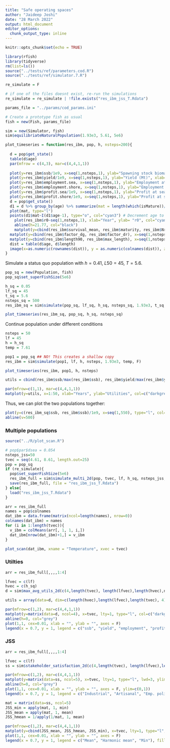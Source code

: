 ```yaml
---
title: "Safe operating spaces"
author: "Jaideep Joshi"
date: "28 March 2022"
output: html_document
editor_options:
  chunk_output_type: inline
---
```


```r
knitr::opts_chunk$set(echo = TRUE)
```

```r
library(rfish)
library(tidyverse)
rm(list=ls())
source("../tests/ref/parameters.cod.R")
source("../tests/ref/simulator.7.R")
```

```r
re_simulate = F

# if one of the files doesnt exist, re-run the simulations
re_simulate = re_simulate | !file.exists("res_ibm_jss_T.Rdata")
```

```r
params_file = "../params/cod_params.ini"
```

```r
# Create a prototype fish as usual
fish = new(Fish, params_file)

sim = new(Simulator, fish)
sim$equilibriateNaturalPopulation(1.93e3, 5.61, 5e6)
```

```r
plot_timeseries = function(res_ibm, pop, h, nsteps=200){
  
  d = pop$get_state()
  table(d$age)
  par(mfrow = c(4,3), mar=c(4,4,1,1))
  
  plot(y=res_ibm$ssb/1e9, x=seq(1,nsteps,1), ylab="Spawning stock biomass (Mt)", xlab="Year", col="cyan3", type="l")
  plot(y=res_ibm$yield/1e9, x=seq(1,nsteps,1), ylab="Yield (Mt)", xlab="Year", col="cyan3", type="l")
  plot(y=res_ibm$employment.sea, x=seq(1,nsteps,1), ylab="Employment at sea (person-years)", xlab="Year", col="cyan3", type="l")
  plot(y=res_ibm$employment.shore, x=seq(1,nsteps,1), ylab="Employment on shore (person-years)", xlab="Year", col="cyan3", type="l")
  plot(y=res_ibm$profit.sea/1e9, x=seq(1,nsteps,1), ylab="Profit at sea (Billions NOK)", xlab="Year", col="cyan3", type="l")
  plot(y=res_ibm$profit.shore/1e9, x=seq(1,nsteps,1), ylab="Profit at shore (Billions NOK)", xlab="Year", col="cyan3", type="l")
  d = pop$get_state()
  d1 = d %>% group_by(age) %>% summarize(mat = length(which(isMature))/length(isMature))
  plot(mat, type="l")
  points(d1$mat~I(d1$age-1), type="o", col="cyan3") # Decrement age to get the right maturation prob (see note above)
    plot(res_ibm$r0~seq(1,nsteps,1), xlab="Year", ylab= "r0", col="cyan3", type="p", ylim=c(0,30))
    abline(h=21.77, col="black")
    matplot(y=cbind(res_ibm$survival_mean, res_ibm$maturity, res_ibm$Nrel), x=seq(1,nsteps,1), xlab="Year", ylab= "p_survival / maturity / Nrel", col=c("cyan3", "magenta3", "yellow3"), type="l", lty=1)
  matplot(y=cbind(res_ibm$factor_dg, res_ibm$factor_dr), x=seq(1,nsteps,1), xlab="Year", ylab= "dl_ratio, r_ratio", col=c("cyan3", "magenta3"), type="l", lty=1)
  matplot(y=cbind(res_ibm$length90, res_ibm$max_length), x=seq(1,nsteps,1), xlab="Year", ylab= "Length (90 %ile)", col=c("cyan3", "cyan4"), type="l", lty=1)
  dist = table(d$age, d$length)
  image(x=as.numeric(rownames(dist)), y = as.numeric(colnames(dist)), z=log(1+3*log(dist)), col=scales::viridis_pal()(100), xlab="Age", ylab="Length")
}
```


Simulate a status quo population with 
$h = 0.41$, $L50 = 45$, $T = 5.6$.

```r
pop_sq = new(Population, fish)
pop_sq$set_superFishSize(5e6)

h_sq = 0.05
lf_sq = 45
t_sq = 5.6
nsteps_sq = 500
res_ibm_sq = sim$simulate(pop_sq, lf_sq, h_sq, nsteps_sq, 1.93e3, t_sq, T)

plot_timeseries(res_ibm_sq, pop_sq, h_sq, nsteps_sq)
```

Continue population under different conditions

```r
nsteps = 50
lf = 45
h = h_sq
temp = 7.61

pop1 = pop_sq ## NO! This creates a shallow copy
res_ibm = sim$simulate(pop1, lf, h, nsteps, 1.93e3, temp, F)

plot_timeseries(res_ibm, pop1, h, nsteps)

utils = cbind(res_ibm$ssb/max(res_ibm$ssb), res_ibm$yield/max(res_ibm$yield), res_ibm$employment/max(res_ibm$employment), res_ibm$profit/max(res_ibm$profit))

par(mfrow=c(1,1), mar=c(4,4,1,1))
matplot(y=utils, x=1:50, xlab="Years", ylab="Utilities", col=c("darkgreen", "darkgoldenrod1", "dodgerblue3", "coral1"), lty=1, lwd=2, type="l")
```

Thus, we can plot the two populations together:

```r
plot(y=c(res_ibm_sq$ssb, res_ibm$ssb)/1e9, x=seq(1,550), type="l", col="cyan3", xlab="Year", ylab="SSB (MT)", lwd=2)
abline(v=500)
```

### Multiple populations


```r
source("../R/plot_scan.R")
```

```r
# pop$par$dsea = 0.054
nsteps_jss=50
tvec = seq(4.61, 8.61, length.out=25)
pop = pop_sq
if (re_simulate){
  pop$set_superFishSize(5e6)
  res_ibm_full = sim$simulate_multi_2d(pop, tvec, lf, h_sq, nsteps_jss, 1.93e3, F)
  save(res_ibm_full, file = "res_ibm_jss_T.Rdata")
} else{
  load("res_ibm_jss_T.Rdata")
}

arr = res_ibm_full 
names = pop$colnames
dat_ibm = data.frame(matrix(ncol=length(names), nrow=0))
colnames(dat_ibm) = names
for (i in 1:length(tvec)){
  v_ibm = colMeans(arr[, 1, 1, i,])
  dat_ibm[nrow(dat_ibm)+1,] = v_ibm
}

plot_scan(dat_ibm, xname = "Temperature", xvec = tvec)
```

### Utilties

```r
arr = res_ibm_full[,,,,1:4]

lfvec = c(lf)
hvec = c(h_sq)
d = sim$max_avg_utils_2d(c(4,length(tvec), length(lfvec),length(hvec),nsteps_jss), arr)

utils = array(data=d, dim=c(length(hvec),length(lfvec),length(tvec), 4))

par(mfrow=c(1,2), mar=c(4,4,1,1))
matplot(y=matrix(data=d, ncol=4), x=tvec, lty=1, type="l", col=c("darkgreen", "darkgoldenrod1", "dodgerblue3", "coral1"), lwd=3, ylim=c(0,1))
abline(h=0, col="grey")
plot(1,1, cex=0.01, xlab = "", ylab = "", axes = F)
legend(x = 0.7, y = 1, legend = c("ssb", "yield", "employment", "profit"), fill = c("darkgreen", "darkgoldenrod1", "dodgerblue3", "coral1"))


```

### JSS

```r
arr = res_ibm_full[,,,,1:4]

lfvec = c(lf)
ss = sim$stakeholder_satisfaction_2d(c(4,length(tvec), length(lfvec),length(hvec),nsteps_jss), arr)

par(mfrow=c(1,2), mar=c(4,4,1,1))
matplot(y=matrix(data=ss, ncol=5), x=tvec, lty=1, type="l", lwd=3, ylim=c(0,1), col=c("grey", "darkgoldenrod1", "dodgerblue3", "coral1","darkgreen"))
abline(h=0, col="grey")
plot(1,1, cex=0.01, xlab = "", ylab = "", axes = F, ylim=c(0,1))
legend(x = 0.7, y = 1, legend = c("Industrial", "Artisanal", "Emp. policymakers", "Profit. policymakers", "Conservationists"), fill=c("grey", "darkgoldenrod1", "dodgerblue3", "coral1","darkgreen"))
```


```r
mat = matrix(data=ss, ncol=5)
JSS_min = apply(mat, 1, min)
JSS_mean = apply(mat, 1, mean)
JSS_hmean = 1/apply(1/mat, 1, mean)

par(mfrow=c(1,2), mar=c(4,4,1,1))
matplot(y=cbind(JSS_mean, JSS_hmean, JSS_min), x=tvec, lty=1, type="l", lwd=3, ylim=c(0,1), col=c("darkgoldenrod1", "dodgerblue3", "darkgreen"))
plot(1,1, cex=0.01, xlab = "", ylab = "", axes = F)
legend(x = 0.7, y = 1, legend = c("Mean", "Harmonic mean", "Min"), fill=c("darkgoldenrod1", "dodgerblue3","darkgreen"))
```
